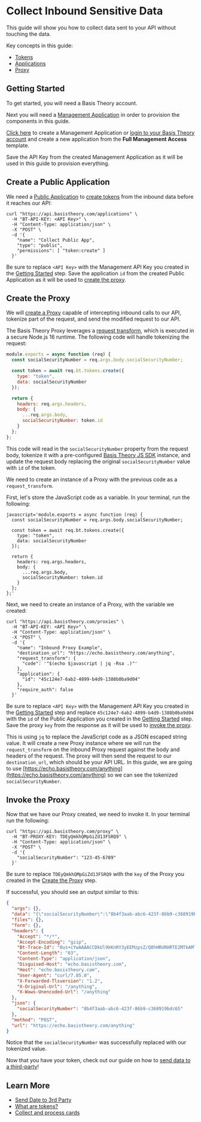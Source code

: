 
# Collect Inbound Sensitive Data

This guide will show you how to collect data sent to your API without touching the data.

Key concepts in this guide:

- [Tokens](/docs/concepts/what-are-tokens)
- [Applications](/docs/api/applications)
- [Proxy](/docs/concepts/what-is-the-proxy)

## Getting Started

To get started, you will need a Basis Theory account.

<AuthButtons />

Next you will need a [Management Application](/docs/api/applications#application-types) in order to provision the components in this guide.

[Click here](https://portal.basistheory.com/applications/create?application_template_id=931b306f-6be7-405d-9a8d-1442a99dd2d7) to create a Management Application or [login to your Basis Theory account](https://portal.basistheory.com/applications) and create a new application from the **Full Management Access** template.

<Alert>
  Save the API Key from the created Management Application as it will be used in this guide to provision everything.
</Alert>

## Create a Public Application

We need a [Public Application](/docs/concepts/access-controls#application-type) to [create tokens](/docs/api/tokens#create-token) from the inbound data before it reaches our API:

```shell showLineNumbers
curl "https://api.basistheory.com/applications" \
  -H "BT-API-KEY: <API Key>" \
  -H "Content-Type: application/json" \
  -X "POST" \
  -d '{
    "name": "Collect Public App",
    "type": "public",
    "permissions": [ "token:create" ]
  }'
```

<Alert>
  Be sure to replace <code>&lt;API Key></code> with the Management API Key you created in the <a href="#getting-started">Getting Started</a> step.
</Alert>

<Alert>
  Save the application <code>id</code> from the created Public Application as it will be used to <a href="#create-the-proxy">create the proxy</a>.
</Alert>

## Create the Proxy

We will [create a Proxy](/docs/api/proxies#create-a-proxy) capable of intercepting inbound calls to our API, tokenize part of the request, and send the modified request to our API.

The Basis Theory Proxy leverages a [request transform](/docs/api/proxies/pre-configured-proxies#request-transforms), which is executed in a secure Node.js 16 runtime. The following code will handle tokenizing the request:

```javascript showLineNumbers
module.exports = async function (req) {
  const socialSecurityNumber = req.args.body.socialSecurityNumber;

  const token = await req.bt.tokens.create({
    type: "token",
    data: socialSecurityNumber
  });

  return {
    headers: req.args.headers,
    body: {
      ...req.args.body,
      socialSecurityNumber: token.id
    }
  };
};
```

This code will read in the `socialSecurityNumber` property from the request body, tokenize it with a pre-configured [Basis Theory JS SDK](/docs/sdks/server-side/node) instance, and update the request body replacing the original `socialSecurityNumber` value with `id` of the token.

We need to create an instance of a Proxy with the previous code as a `request_transform`.

First, let's store the JavaScript code as a variable. In your terminal, run the following:

```shell showLineNumbers
javascript='module.exports = async function (req) {
  const socialSecurityNumber = req.args.body.socialSecurityNumber;

  const token = await req.bt.tokens.create({
    type: "token",
    data: socialSecurityNumber
  });

  return {
    headers: req.args.headers,
    body: {
      ...req.args.body,
      socialSecurityNumber: token.id
    }
  };
};'
```

Next, we need to create an instance of a Proxy, with the variable we created:

```shell showLineNumbers
curl "https://api.basistheory.com/proxies" \
  -H "BT-API-KEY: <API Key>" \
  -H "Content-Type: application/json" \
  -X "POST" \
  -d '{
    "name": "Inbound Proxy Example",
    "destination_url": "https://echo.basistheory.com/anything",
    "request_transform": {
      "code": '"$(echo $javascript | jq -Rsa .)"'
    },
    "application": {
      "id": "45c124e7-6ab2-4899-b4d9-1388b0ba9d04"
    },
    "require_auth": false
  }'
```

<Alert>
  Be sure to replace <code>&lt;API Key></code> with the Management API Key you created in the <a href="#getting-started">Getting Started</a> step and replace <code>45c124e7-6ab2-4899-b4d9-1388b0ba9d04</code> with the <code>id</code> of the Public Application you created in the <a href="#create-a-public-application">Getting Started</a> step.
</Alert>

<Alert>
  Save the proxy <code>key</code> from the response as it will be used to <a href="#invoke-the-proxy">invoke the proxy</a>.
</Alert>

This is using `jq` to replace the JavaScript code as a JSON escaped string value. It will create a new Proxy instance where we will run the `request_transform` on the inbound Proxy request against the body and headers of the request. The proxy will then send the request to our `destination_url`, which should be your API URL. In this guide, we are going to use [https://echo.basistheory.com/anything](https://echo.basistheory.com/anything) so we can see the tokenized `socialSecurityNumber`.

## Invoke the Proxy

Now that we have our Proxy created, we need to invoke it. In your terminal run the following:

```shell showLineNumbers
curl "https://api.basistheory.com/proxy" \
  -H "BT-PROXY-KEY: TDEyQmkhQMpGiZd13FSRQ9" \
  -H "Content-Type: application/json" \
  -X "POST" \
  -d '{
    "socialSecurityNumber": "123-45-6789"
  }'
```

<Alert>
  Be sure to replace <code>TDEyQmkhQMpGiZd13FSRQ9</code> with the <code>key</code> of the Proxy you created in the <a href="#create-the-proxy">Create the Proxy</a> step.
</Alert>

If successful, you should see an output similar to this:

```json showLineNumbers
{
  "args": {},
  "data": "{\"socialSecurityNumber\":\"8b4f3aab-abc6-423f-86b9-c368919bdc65\"}",
  "files": {},
  "form": {},
  "headers": {
    "Accept": "*/*",
    "Accept-Encoding": "gzip",
    "Bt-Trace-Id": "0us+cYwAAAACCDkUl9kKnRY3yEEMzpsZ/Q0hHRURHRTE2MTkAMTYzY2E1ODMtNjQ3MS00MTc3LTg0ZGItZTA4MzBlZGFiODUw",
    "Content-Length": "63",
    "Content-Type": "application/json",
    "Disguised-Host": "echo.basistheory.com",
    "Host": "echo.basistheory.com",
    "User-Agent": "curl/7.85.0",
    "X-Forwarded-Tlsversion": "1.2",
    "X-Original-Url": "/anything",
    "X-Waws-Unencoded-Url": "/anything"
  },
  "json": {
    "socialSecurityNumber": "8b4f3aab-abc6-423f-86b9-c368919bdc65"
  },
  "method": "POST",
  "url": "https://echo.basistheory.com/anything"
}
```

Notice that the `socialSecurityNumber` was successfully replaced with our tokenized value.

Now that you have your token, check out our guide on how to [send data to a third-party](/docs/guides/share/send-data-to-third-party)!

## Learn More

- [Send Date to 3rd Party](/docs/guides/share/send-data-to-third-party)
- [What are tokens?](/docs/concepts/what-are-tokens)
- [Collect and process cards](/docs/blueprints/cards/collect-and-process-cards)
